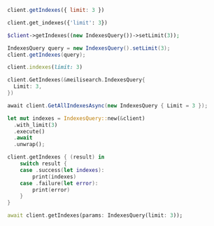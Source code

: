 <CodeGroup>

```javascript JS
client.getIndexes({ limit: 3 })
```

```python Python
client.get_indexes({'limit': 3})
```

```php PHP
$client->getIndexes((new IndexesQuery())->setLimit(3));
```

```java Java
IndexesQuery query = new IndexesQuery().setLimit(3);
client.getIndexes(query);
```

```ruby Ruby
client.indexes(limit: 3)
```

```go Go
client.GetIndexes(&meilisearch.IndexesQuery{
  Limit: 3,
})
```

```csharp C#
await client.GetAllIndexesAsync(new IndexesQuery { Limit = 3 });
```

```rust Rust
let mut indexes = IndexesQuery::new(&client)
  .with_limit(3)
  .execute()
  .await
  .unwrap();
```

```swift Swift
client.getIndexes { (result) in
    switch result {
    case .success(let indexes):
        print(indexes)
    case .failure(let error):
        print(error)
    }
}
```

```dart Dart
await client.getIndexes(params: IndexesQuery(limit: 3));
```
</CodeGroup>